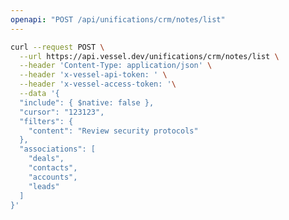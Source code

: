 ```yaml
---
openapi: "POST /api/unifications/crm/notes/list"
---
```


<RequestExample>

```bash Request
curl --request POST \
  --url https://api.vessel.dev/unifications/crm/notes/list \
  --header 'Content-Type: application/json' \
  --header 'x-vessel-api-token: ' \
  --header 'x-vessel-access-token: '\
  --data '{
  "include": { $native: false },
  "cursor": "123123",
  "filters": {
    "content": "Review security protocols"
  },
  "associations": [
    "deals",
    "contacts",
    "accounts",
    "leads"
  ]
}'
```

</RequestExample>
